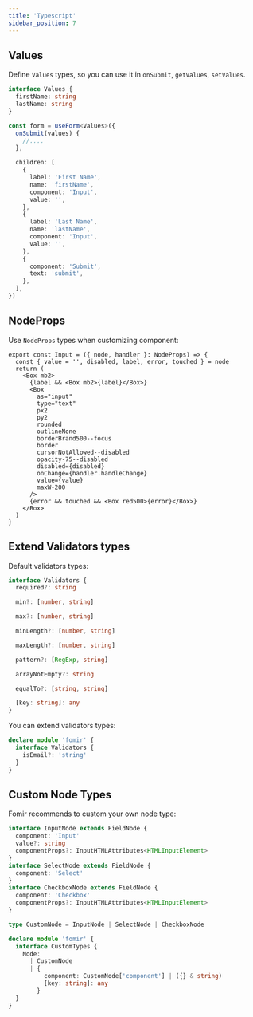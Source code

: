 ```yaml
---
title: 'Typescript'
sidebar_position: 7
---
```


## Values

Define `Values` types, so you can use it in `onSubmit`, `getValues`, `setValues`.

```ts {6}
interface Values {
  firstName: string
  lastName: string
}

const form = useForm<Values>({
  onSubmit(values) {
    //....
  },

  children: [
    {
      label: 'First Name',
      name: 'firstName',
      component: 'Input',
      value: '',
    },
    {
      label: 'Last Name',
      name: 'lastName',
      component: 'Input',
      value: '',
    },
    {
      component: 'Submit',
      text: 'submit',
    },
  ],
})
```

## NodeProps

Use `NodeProps` types when customizing component:

```tsx {1}
export const Input = ({ node, handler }: NodeProps) => {
  const { value = '', disabled, label, error, touched } = node
  return (
    <Box mb2>
      {label && <Box mb2>{label}</Box>}
      <Box
        as="input"
        type="text"
        px2
        py2
        rounded
        outlineNone
        borderBrand500--focus
        border
        cursorNotAllowed--disabled
        opacity-75--disabled
        disabled={disabled}
        onChange={handler.handleChange}
        value={value}
        maxW-200
      />
      {error && touched && <Box red500>{error}</Box>}
    </Box>
  )
}
```

## Extend Validators types

Default validators types:

```ts
interface Validators {
  required?: string

  min?: [number, string]

  max?: [number, string]

  minLength?: [number, string]

  maxLength?: [number, string]

  pattern?: [RegExp, string]

  arrayNotEmpty?: string

  equalTo?: [string, string]

  [key: string]: any
}
```

You can extend validators types:

```ts {2,3,4}
declare module 'fomir' {
  interface Validators {
    isEmail?: 'string'
  }
}
```

## Custom Node Types

Fomir recommends to custom your own node type:

```ts {15,16,17}
interface InputNode extends FieldNode {
  component: 'Input'
  value?: string
  componentProps?: InputHTMLAttributes<HTMLInputElement>
}
interface SelectNode extends FieldNode {
  component: 'Select'
}
interface CheckboxNode extends FieldNode {
  component: 'Checkbox'
  componentProps?: InputHTMLAttributes<HTMLInputElement>
}

type CustomNode = InputNode | SelectNode | CheckboxNode

declare module 'fomir' {
  interface CustomTypes {
    Node:
      | CustomNode
      | {
          component: CustomNode['component'] | ({} & string)
          [key: string]: any
        }
  }
}
```
